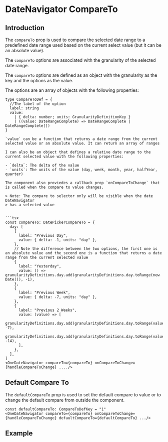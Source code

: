 
<Meta title="DateNavigator/Compare To" />


# DateNavigator CompareTo

## Introduction

The `compareTo` prop is used to compare the selected date range to a predefined
date range used based on the current select value (but it can be an absolute
value).

The `compareTo` options are associated with the granularity of the selected date
range.

The `compareTo` options are defined as an object with the granularity as the key
and the options as the value.

The options are an array of objects with the following properties:

````tsx
type CompareToDef = {
  //The label of the option
  label: string
  value:
    | { delta: number; units: GranularityDefinitionKey }
    | ((value: DateRangeComplete) => DateRangeComplete | DateRangeComplete[])
}

`value` can be a function that returns a date range from the current selected value or an absolute value. It can return an array of ranges

I can also be an object that defines a relative date range to the current selected value with the following properties:

- `delta`: The delta of the value
- `units`: The units of the value (day, week, month, year, halfYear, quarter)

The component also proviedes a callback prop `onCompareToChange` that is called when the compare to value changes.

> Note: The compare to selector only will be visible when the date DateNavigator
> has a selected value


```tsx
const compareTo: DatePickerCompareTo = {
  day: [
    {
      label: "Previous Day",
      value: { delta: -1, units: "day" },
    },
    // Note the difference between the two options, the first one is an absolute value and the second one is a function that returns a date range from the current selected value
    {
      label: "Yesterday",
      value: () => granularityDefinitions.day.add(granularityDefinitions.day.toRange(new Date()), -1),
    },
    {
      label: "Previous Week",
      value: { delta: -7, units: "day" },
    },
    {
      label: "Previous 2 Weeks",
      value: (value) => [
        granularityDefinitions.day.add(granularityDefinitions.day.toRange(value), -7),
        granularityDefinitions.day.add(granularityDefinitions.day.toRange(value), -14),
      ],
    },
  ],
]
<OneDateNavigator compareTo={compareTo} onCompareToChange={handleCompareToChange} ..../>
````

## Default Compare To

The `defaultCompareTo` prop is used to set the default compare to value or to
change the default compare from outside the component.

```tsx
const defaultCompareTo: CompareToDefKey = "1"
<OneDateNavigator compareTo={compareTo} onCompareToChange={handleCompareToChange} defaultCompareTo={defaultCompareTo} .../>
```

## Example

<Canvas of={DateNavigatorStories.WithCompareTo} />
